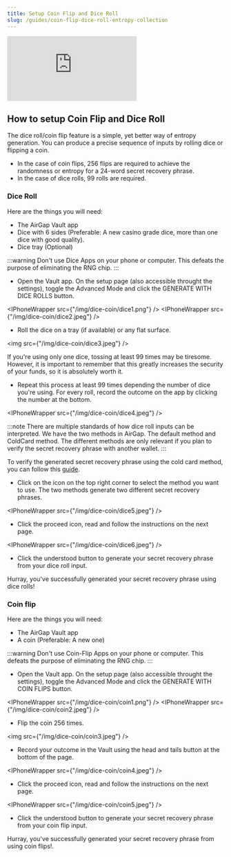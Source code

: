 ```yaml
---
title: Setup Coin Flip and Dice Roll
slug: /guides/coin-flip-dice-roll-entropy-collection
---
```



<div class="yt-container">
  <iframe
    class="yt-video"
    src="https://www.youtube.com/embed/XnlLXajILHs"
    frameborder="0"
    allowfullscreen
  ></iframe>
</div>

## How to setup Coin Flip and Dice Roll

The dice roll/coin flip feature is a simple, yet better way of entropy generation. You can produce a precise sequence of inputs by rolling dice or flipping a coin.

- In the case of coin flips, 256 flips are required to achieve the randomness or entropy for a 24-word secret recovery phrase.
- In the case of dice rolls, 99 rolls are required.

### Dice Roll

Here are the things you will need:

- The AirGap Vault app
- Dice with 6 sides (Preferable: A new casino grade dice, more than one dice with good quality).
- Dice tray (Optional)

:::warning
Don't use Dice Apps on your phone or computer. This defeats the purpose of eliminating the RNG chip.
:::

- Open the Vault app. On the setup page (also accessible throught the settings), toggle the Advanced Mode and click the GENERATE WITH DICE ROLLS button.

<IPhoneWrapper src={"/img/dice-coin/dice1.png"} />
<IPhoneWrapper src={"/img/dice-coin/dice2.jpeg"} />

- Roll the dice on a tray (if available) or any flat surface.

<img src={"/img/dice-coin/dice3.jpeg"} />

If you're using only one dice, tossing at least 99 times may be tiresome. However, it is important to remember that this greatly increases the security of your funds, so it is absolutely worth it.

- Repeat this process at least 99 times depending the number of dice you're using. For every roll, record the outcome on the app by clicking the number at the bottom.

<IPhoneWrapper src={"/img/dice-coin/dice4.jpeg"} />

:::note
There are multiple standards of how dice roll inputs can be interpreted. We have the two methods in AirGap. The default method and ColdCard method. The different methods are only relevant if you plan to verify the secret recovery phrase with another wallet.
:::

To verify the generated secret recovery phrase using the cold card method, you can follow this [guide](https://coldcard.com/docs/verifying-dice-roll-math).

- Click on the icon on the top right corner to select the method you want to use. The two methods generate two different secret recovery phrases.

<IPhoneWrapper src={"/img/dice-coin/dice5.jpeg"} />

- Click the proceed icon, read and follow the instructions on the next page.

<IPhoneWrapper src={"/img/dice-coin/dice6.jpeg"} />

- Click the understood button to generate your secret recovery phrase from your dice roll input.

Hurray, you've successfully generated your secret recovery phrase using dice rolls!

### Coin flip

Here are the things you will need:

- The AirGap Vault app
- A coin (Preferable: A new one)

:::warning
Don't use Coin-Flip Apps on your phone or computer. This defeats the purpose of eliminating the RNG chip.
:::

- Open the Vault app. On the setup page (also accessible throught the settings), toggle the Advanced Mode and click the GENERATE WITH COIN FLIPS button.

<IPhoneWrapper src={"/img/dice-coin/coin1.png"} />
<IPhoneWrapper src={"/img/dice-coin/coin2.jpeg"} />

- Flip the coin 256 times.

<img src={"/img/dice-coin/coin3.jpeg"} />

- Record your outcome in the Vault using the head and tails button at the bottom of the page.

<IPhoneWrapper src={"/img/dice-coin/coin4.jpeg"} />

- Click the proceed icon, read and follow the instructions on the next page.

<IPhoneWrapper src={"/img/dice-coin/coin5.jpeg"} />

- Click the understood button to generate your secret recovery phrase from your coin flip input.

Hurray, you've successfully generated your secret recovery phrase from using coin flips!.
